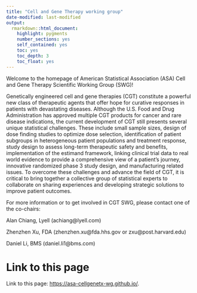 ```yaml
---
title: "Cell and Gene Therapy working group"
date-modified: last-modified
output: 
  rmarkdown::html_document:
    highlight: pygments
    number_sections: yes
    self_contained: yes
    toc: yes
    toc_depth: 3
    toc_float: yes
---
```


Welcome to the homepage of American Statistical Association (ASA) Cell and Gene Therapy Scientific Working Group (SWG)!

Genetically engineered cell and gene therapies (CGT) constitute a powerful new class of therapeutic agents that offer hope for curative responses in patients with devastating diseases. Although the U.S. Food and Drug Administration has approved multiple CGT products for cancer and rare disease indications, the current development of CGT still presents several unique statistical challenges. These include small sample sizes, design of dose finding studies to optimize dose selection, identification of patient subgroups in heterogeneous patient populations and treatment response, study design to assess long-term therapeutic safety and benefits, implementation of the estimand framework, linking clinical trial data to real world evidence to provide a comprehensive view of a patient’s journey, innovative randomized phase 3 study design, and manufacturing related issues. To overcome these challenges and advance the field of CGT, it is critical to bring together a collective group of statistical experts to collaborate on sharing experiences and developing strategic solutions to improve patient outcomes.

For more information or to get involved in CGT SWG, please contact one of the co-chairs:

Alan Chiang, Lyell (achiang@lyell.com)

Zhenzhen Xu, FDA (zhenzhen.xu@fda.hhs.gov or zxu@post.harvard.edu)

Daniel Li, BMS (daniel.li1@bms.com)



# Link to this page

Link to this page: <https://asa-cellgenetx-wg.github.io/>.

